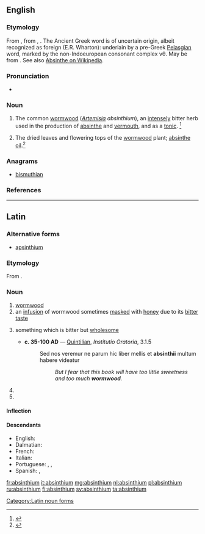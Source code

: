 ==English==

===Etymology===
From {{etyl|la|en}} {{term|absinthium|lang=la}}, from {{etyl|grc|en}} {{term|sc=polytonic|ἀψίνθιον|tr=apsinthion|lang=grc}}, {{term|sc=polytonic| ἀσπίνθιον|tr=apsinthion|lang=grc}}.  The Ancient Greek word is of uncertain origin, albeit recognized as foreign (E.R. Wharton):  underlain by a pre-Greek  [[w:Pelasgians#Pelasgian_as_pre-Indo-European|Pelasgian]] word, marked by the non-Indoeuropean consonant complex νθ.
May be from {{etyl|fa|en}} {{term|sc=fa-Arab|اسپند|tr=ispand||wild rue|lang=fa}}. See also [[w:Absinthe#Etymology|Absinthe on Wikipedia]].

===Pronunciation===
* {{a|US}} {{IPA|/æbˈsɪn.θi.m̩/}}

===Noun===
{{en-noun|pl=absinthium}}

# {{context|nowadays|rare|botany|lang=en}} The common [[wormwood]] (''[[Artemisia]] absinthium''), an [[intensely]] bitter herb used in the production of [[absinthe]] and [[vermouth]], and as a [[tonic]]. {{defdate|First attested around 1150 to 1350.}}<ref name=SOED>{{reference-book | last =| first = | authorlink =  | coauthors =  | editor =Brown, Lesley  | others =  | title = The Shorter Oxford English Dictionary | origdate =  | origyear = 1933| origmonth =  | url =  | format =  | accessdate =  | accessyear =  | accessmonth =  | edition = 5th | date =  | year =2003| month =  | publisher =Oxford University Press  | location =Oxford, UK | language =  | id =  | doi = | isbn =978-0-19-860575-7 | lccn = | ol = | pages =9| chapter =  | chapterurl =  | quote =}}</ref>
# The dried leaves and flowering tops of the [[wormwood]] plant; [[absinthe oil]].<ref>{{reference-book | last =| first = | authorlink =  | coauthors =  | editor =Gove, Philip Babcock    | others =  | title = Webster's Third International Dictionary of the English Language Unabridged | origdate =  | origyear = 1909 | origmonth =  | url =  | format =  | accessdate =  | accessyear =  | accessmonth =  | edition =  | date =  | year =1976  | month =  | publisher =G. & C. Merriam Co.  | location = Springfield, MA | language =  | id =  | doi = | isbn =0-87779-101-5 | lccn = | ol = | pages =6| chapter =  | chapterurl =  | quote =}}</ref>

===Anagrams===
* [[bismuthian#English|bismuthian]]

===References===
<references/>

----

==Latin==

===Alternative forms===
* [[apsinthium]]

===Etymology===
From {{etyl|grc|la}} {{term|ἀψίνθιον||wormwood|tr=apsinthion|lang=grc}}.

===Noun===
{{la-noun|absinthium|absinthii#Latin|absinthiī|n|second}}

# [[wormwood]]
# an [[infusion]] of wormwood sometimes [[masked]] with [[honey]] due to its [[bitter]] [[taste]]
# {{context|figuratively|lang=la}} something which is bitter but [[wholesome]]
#* '''c. 35-100 AD''' — [[w:Quintilian|Quintilian]], ''Institutio Oratoria'', 3.1.5
#*: Sed nos veremur ne parum hic liber mellis et '''absinthii''' multum habere videatur
#*:: ''But I fear that this book will have too little sweetness and too much '''wormwood'''.''
# {{inflection of|absinthium|absinthium|acc|s|lang=la}}
# {{inflection of|absinthium|absinthium|voc|s|lang=la}}

====Inflection====
{{la-decl-2nd-N|absinthi}}

====Descendants====
* English: {{l/en|absinthe}}
* Dalmatian: {{l|dlm|ascianz}}
* French: {{l/fr|absinthe}}
* Italian: {{l|it|assenzio}}
* Portuguese: {{l/pt|sintro}}, {{l/pt|absíntio}}, {{l/pt|absinto}} {{qualifier|via French}}
* Spanish: {{l/es|absintio}}, {{l/es|ajenjo}}

[[Category:Latin noun forms]]

[[fr:absinthium]]
[[it:absinthium]]
[[mg:absinthium]]
[[nl:absinthium]]
[[pl:absinthium]]
[[ru:absinthium]]
[[fi:absinthium]]
[[sv:absinthium]]
[[ta:absinthium]]